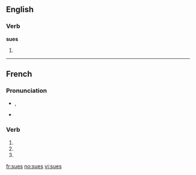 {{also|sués}}
==English==

===Verb===
'''sues'''

# {{third-person singular of|[[sue]]}}

----

==French==

===Pronunciation===
* {{IPA|lang=fr|/sy/}}, {{SAMPA|lang=fr|/sy/}}
* {{homophones|su|sue|suent|sus|sut|sût|lang=fr}}
*: {{rhymes|y|lang=fr}}

===Verb===
{{fr-verb-form}}

# {{form of|[[second-person|Second-person]] [[singular]] [[present indicative]]|suer|lang=French}}
# {{form of|Second-person singular [[present subjunctive]]|suer |lang=French}}
# {{form of|Plural feminine of past participle|savoir|lang=French}}

[[fr:sues]]
[[no:sues]]
[[vi:sues]]